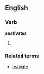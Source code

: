 ==English==
===Verb===
'''aestivates'''
#{{third-person singular of|aestivate}}
{{alternative spelling of|estivates}}
===Related terms===
* [[estivate]]